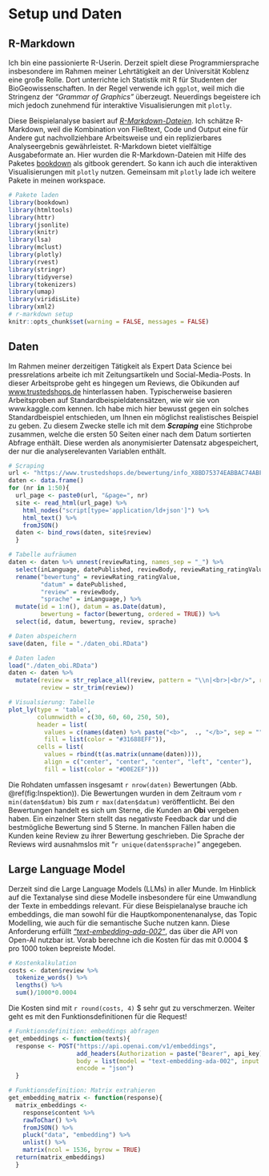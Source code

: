 # Setup und Daten {#SetupDaten}

## R-Markdown {#R-Markdown}

Ich bin eine passionierte R-Userin. Derzeit spielt diese Programmiersprache insbesondere im Rahmen meiner Lehrtätigkeit an der Universität Koblenz eine große Rolle. Dort unterrichte ich Statistik mit R für Studenten der BioGeowissenschaften. In der Regel verwende ich `ggplot`, weil mich die Stringenz der *"Grammar of Graphics"* überzeugt. Neuerdings begeistere ich mich jedoch zunehmend für interaktive Visualisierungen mit `plotly`.

Diese Beispielanalyse basiert auf [*R-Markdown-Dateien*](https://rmarkdown.rstudio.com/). Ich schätze R-Markdown, weil die Kombination von Fließtext, Code und Output eine für Andere gut nachvollziehbare Arbeitsweise und ein replizierbares Analyseergebnis gewährleistet. R-Markdown bietet vielfältige Ausgabeformate an. Hier wurden die R-Markdown-Dateien mit Hilfe des Paketes [bookdown](https://bookdown.org/) als gitbook gerendert. So kann ich auch die interaktiven Visualisierungen mit `plotly` nutzen. Gemeinsam mit `plotly` lade ich weitere Pakete in meinen workspace.

```{r setup, include = TRUE, message = FALSE, warning = FALSE}
# Pakete laden
library(bookdown)
library(htmltools)
library(httr)
library(jsonlite)
library(knitr)
library(lsa)
library(mclust)
library(plotly)
library(rvest)
library(stringr)
library(tidyverse)
library(tokenizers)
library(umap)
library(viridisLite)
library(xml2)
# r-markdown setup
knitr::opts_chunk$set(warning = FALSE, messages = FALSE)
```

## Daten {#Daten}

Im Rahmen meiner derzeitigen Tätigkeit als Expert Data Science bei pressrelations arbeite ich mit Zeitungsartikeln und Social-Media-Posts. In dieser Arbeitsprobe geht es hingegen um Reviews, die Obikunden auf [www.trustedshops.de](https://www.trustedshops.de/bewertung/info_X8BD75374EABBAC74ABF111D4CBF94A65.html?sort=date) hinterlassen haben. Typischerweise basieren Arbeitsproben auf  Standardbeispieldatensätzen, wie wir sie von www.kaggle.com kennen. Ich habe mich hier bewusst gegen ein solches Standardbeispiel entschieden, um Ihnen ein möglichst realistisches Beispiel zu geben. Zu diesem Zwecke stelle ich mit dem ***Scraping*** eine Stichprobe zusammen, welche die ersten 50 Seiten einer nach dem Datum sortierten Abfrage enthält. Diese werden als anonymisierter Datensatz abgespeichert, der nur die analyserelevanten Variablen enthält.

```{r scraping, eval=FALSE, message=FALSE}
# Scraping
url <- "https://www.trustedshops.de/bewertung/info_X8BD75374EABBAC74ABF111D4CBF94A65.html?sort=date"
daten <- data.frame()
for (nr in 1:50){
  url_page <- paste0(url, "&page=", nr)
  site <- read_html(url_page) %>%
    html_nodes("script[type='application/ld+json']") %>%
    html_text() %>%
    fromJSON()
  daten <- bind_rows(daten, site$review)
  }

# Tabelle aufräumen
daten <- daten %>% unnest(reviewRating, names_sep = "_") %>%
  select(inLanguage, datePublished, reviewBody, reviewRating_ratingValue) %>%
  rename("bewertung" = reviewRating_ratingValue,
         "datum" = datePublished,
         "review" = reviewBody, 
         "sprache" = inLanguage,) %>%
  mutate(id = 1:n(), datum = as.Date(datum), 
         bewertung = factor(bewertung, ordered = TRUE)) %>%
  select(id, datum, bewertung, review, sprache)

# Daten abspeichern
save(daten, file = "./daten_obi.RData")
```

```{r Inspektion, fig.cap =  "Die Rohdaten. Wenn Sie mit der Maus über die Abbildung fahren, erscheint oben rechts eine Bildlaufleiste. Mit dieser können Sie durch die Tabelle scrollen."}
# Daten laden 
load("./daten_obi.RData")
daten <- daten %>%
  mutate(review = str_replace_all(review, pattern = "\\n|<br>|<br/>", replacement = " "), 
         review = str_trim(review))

# Visualsierung: Tabelle
plot_ly(type = 'table',
        columnwidth = c(30, 60, 60, 250, 50),
        header = list(
          values = c(names(daten) %>% paste("<b>",  ., "</b>", sep = "")),
          fill = list(color = "#31688EFF")),
        cells = list(
          values = rbind(t(as.matrix(unname(daten)))),
          align = c("center", "center", "center", "left", "center"),
          fill = list(color = "#D0E2EF")))
```

Die Rohdaten umfassen insgesamt `r nrow(daten)` Bewertungen (Abb. \@ref(fig:Inspektion)). Die Bewertungen wurden in dem Zeitraum vom `r min(daten$datum)` bis zum `r max(daten$datum)` veröffentlicht. Bei den Bewertungen handelt es sich um Sterne, die Kunden an **Obi** vergeben haben. Ein einzelner Stern stellt das negativste Feedback dar und die bestmögliche Bewertung sind 5 Sterne. In manchen Fällen haben die Kunden keine Review zu ihrer Bewertung geschrieben. Die Sprache der Reviews wird ausnahmslos mit "`r unique(daten$sprache)`" angegeben.

## Large Language Model {#LLM}

Derzeit sind die Large Language Models (LLMs) in aller Munde. Im Hinblick auf die Textanalyse sind diese Modelle insbesondere für eine Umwandlung der Texte in embeddings relevant. Für diese Beispielanalyse brauche ich embeddings, die man sowohl für die Hauptkomponentenanalyse, das Topic Modelling, wie auch für die semantische Suche nutzen kann. Diese Anforderung erfüllt [*"text-embedding-ada-002"*](https://openai.com/blog/new-and-improved-embedding-model), das über die API von Open-AI nutzbar ist. Vorab berechne ich die Kosten für das mit 0.0004 \$ pro 1000 token bepreiste Model.

```{r kosten}
# Kostenkalkulation
costs <- daten$review %>%
  tokenize_words() %>%
  lengths() %>%
  sum()/1000*0.0004
```

Die Kosten sind mit `r round(costs, 4)` \$ sehr gut zu verschmerzen. Weiter geht es mit den Funktionsdefinitionen für die Request!

```{r funktionsdefinitionen}
# Funktionsdefinition: embeddings abfragen
get_embeddings <- function(texts){
  response <- POST("https://api.openai.com/v1/embeddings",
                   add_headers(Authorization = paste("Bearer", api_key)), # api_key ist einzufügen
                   body = list(model = "text-embedding-ada-002", input = texts),
                   encode = "json")
  }

# Funktionsdefinition: Matrix extrahieren
get_embedding_matrix <- function(response){
  matrix_embeddings <- 
    response$content %>%
    rawToChar() %>%
    fromJSON() %>%
    pluck("data", "embedding") %>%
    unlist() %>%
    matrix(ncol = 1536, byrow = TRUE)
  return(matrix_embeddings)
  }
```
